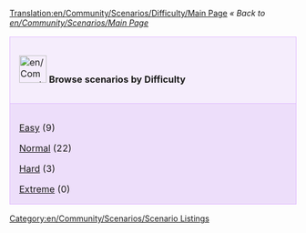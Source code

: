 [[Translation:en/Community/Scenarios/Difficulty/Main Page]]
''« Back to [[en/Community/Scenarios/Main Page]]''

{| cellspacing="3" class="mainpagetable" align="center" width="100%"
|- valign="top" 
|style="font-size: 100%; BACKGROUND-COLOR: #F5EDFC; border: 1px solid #E1BBFF; margin: 0; padding: 1em; text-align: left; width:14%"|[[File:en/Community/Scenarios/Scnlist-difficulty.png|48px]] <font size="3">'''Browse scenarios by Difficulty'''</font>
|-
|style="font-size: 100%; BACKGROUND-COLOR: #EDDEFA; border: 1px solid #E1BBFF; margin: 0; padding: 1em 1em 0em 1em; text-align: left;"|

[[en/Community/Scenarios/Difficulty/Easy|Easy]] (9)

[[en/Community/Scenarios/Difficulty/Normal|Normal]] (22)

[[en/Community/Scenarios/Difficulty/Hard|Hard]] (3)

[[en/Community/Scenarios/Difficulty/Extreme|Extreme]] (0)

|}

[[Category:en/Community/Scenarios/Scenario Listings]]